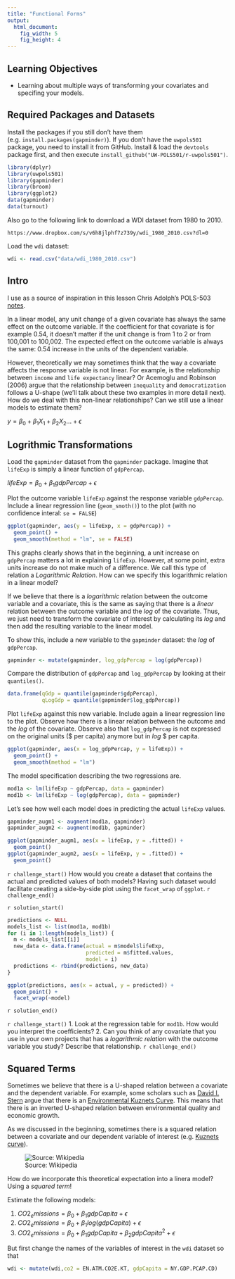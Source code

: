 ```yaml
---
title: "Functional Forms"
output: 
  html_document:
    fig_width: 5
    fig_height: 4
---
```


## Learning Objectives

- Learning about multiple ways of transforming your covariates and specifing your models.

## Required Packages and Datasets

Install the packages if you still don't have them (e.g. `install.packages(gapminder)`). If you don't have the `uwpols501` package, you need to install it from GitHub. Install & load the `devtools` package first, and then execute `install_github("UW-POLS501/r-uwpols501")`.
```r
library(dplyr)
library(uwpols501)
library(gapminder)
library(broom)
library(ggplot2)
data(gapminder)
data(turnout)
```

Also go to the following link to download a WDI dataset from 1980 to 2010.

`https://www.dropbox.com/s/v6h8jlphf7z739y/wdi_1980_2010.csv?dl=0`

Load the `wdi` dataset:
```r
wdi <- read.csv("data/wdi_1980_2010.csv")
```


## Intro
I use as a source of inspiration in this lesson Chris Adolph's POLS-503 [notes](http://faculty.washington.edu/cadolph/503/topic5.pw.pdf). 

In a linear model, any unit change of a given covariate has always the same effect on the outcome variable. If the coefficient for that covariate is for example 0.54, it doesn't matter if the unit change is from 1 to 2 or from 100,001 to 100,002. The expected effect on the outcome variable is always the same: 0.54 increase in the units of the dependent variable. 

However, theoretically we may sometimes think that the way a covariate affects the response variable is not linear. For example, is the relationship between `income` and `life expectancy` linear? Or Acemoglu and Robinson (2006) argue that the relationship between `inequality` and `democratization` follows a U-shape (we'll talk about these two examples in more detail next). How do we deal with this non-linear relationships? Can we still use a linear models to estimate them?

$y = \beta_{0} + \beta_{1}X_{1} + \beta_{2}X_{2}... + \epsilon$

## Logrithmic Transformations

Load the `gapminder` dataset from the `gapminder` package. 
Imagine that `lifeExp` is simply a linear function of `gdpPercap`.

$lifeExp = \beta_{0} + \beta_{1}gdpPercap + \epsilon$ 

Plot the outcome variable `lifeExp` against the response variable `gdpPercap`. Include a linear regression line (`geom_smoth()`) to the plot (with no confidence interal: `se = FALSE`)

```r
ggplot(gapminder, aes(y = lifeExp, x = gdpPercap)) +
  geom_point() +
  geom_smooth(method = "lm", se = FALSE)
```

This graphs clearly shows that in the beginning, a unit increase on `gdpPercap` matters a lot in explaining `lifeExp`. However, at some point, extra units increase do not make much of a difference. We call this type of relation a *Logarithmic Relation*. How can we specify this logarithmic relation in a linear model? 

If we believe that there is a *logarithmic* relation between the outcome variable and a covariate, this is the same as saying that there is a *linear* relation between the outcome variable and the $log$ of the covariate. Thus, we just need to transform the covariate of interest by calculating its $log$ and then add the resulting variable to the linear model.

To show this, include a new variable to the `gapminder` dataset: the *log* of `gdpPercap`.
```r
gapminder <- mutate(gapminder, log_gdpPercap = log(gdpPercap))
```

Compare the distribution of `gdpPercap` and `log_gdpPercap` by looking at their `quantiles()`.
```r
data.frame(qGdp = quantile(gapminder$gdpPercap),
           qLogGdp = quantile(gapminder$log_gdpPercap))
```


Plot `lifeExp` against this new variable. Include again a linear regression line to the plot. Observe how there is a linear relation between the outcome and the *log* of the covariate. Observe also that `log_gdpPercap` is not expressed on the original units (\$ per capita) anymore but in *log* \$ per capita.

```r
ggplot(gapminder, aes(x = log_gdpPercap, y = lifeExp)) +
  geom_point() +
  geom_smooth(method = "lm")
```

The model specification describing the two regressions are.
```r
mod1a <- lm(lifeExp ~ gdpPercap, data = gapminder)
mod1b <- lm(lifeExp ~ log(gdpPercap), data = gapminder)
```

Let's see how well each model does in predicting the actual `lifeExp` values.
```r
gapminder_augm1 <- augment(mod1a, gapminder)
gapminder_augm2 <- augment(mod1b, gapminder)  
```

```r
ggplot(gapminder_augm1, aes(x = lifeExp, y = .fitted)) + 
  geom_point()
ggplot(gapminder_augm2, aes(x = lifeExp, y = .fitted)) +
  geom_point()
```


`r challenge_start()`
How would you create a dataset that contains the actual and predicted values of both models? Having such dataset would facilitate creating a side-by-side plot using the `facet_wrap` of `ggplot`.
`r challenge_end()`

`r solution_start()`

```r
predictions <- NULL
models_list <- list(mod1a, mod1b)
for (i in 1:length(models_list)) {
  m <- models_list[[i]]
  new_data <- data.frame(actual = m$model$lifeExp,
                         predicted = m$fitted.values,
                         model = i)
  predictions <- rbind(predictions, new_data)
}
```

```r
ggplot(predictions, aes(x = actual, y = predicted)) +
  geom_point() +
  facet_wrap(~model)
```

`r solution_end()`


`r challenge_start()`
1. Look at the regression table for `mod1b`. How would you interpret the coefficients?
2. Can you think of any covariate that you use in your own projects that has a *logarithmic relation* with the outcome variable you study? Describe that relationship.
`r challenge_end()`

## Squared Terms

Sometimes we believe that there is a U-shaped relation between a covariate and the dependent variable. For example, some scholars such as [David I. Stern](http://www.sterndavidi.com/publications_type.html) argue that there is an [Environmental Kuznets Curve](https://en.wikipedia.org/wiki/Kuznets_curve#Environmental_Kuznets_curve). This means that there is an inverted U-shaped relation between environmental quality and economic growth. 

As we discussed in the beginning, sometimes there is a squared relation between a covariate and our dependent variable of interest (e.g. [Kuznets curve](https://en.wikipedia.org/wiki/Kuznets_curve)).

![Source: Wikipedia](/img/env_curve.png)

How do we incorporate this theoretical expectation into a linera model? Using a *squared term*!

Estimate the following models:

1. $CO2_emissions = \beta_{0} + \beta_{1}gdpCapita + \epsilon$ 
2. $CO2_emissions = \beta_{0} + \beta_{1}log(gdpCapita) + \epsilon$ 
3. $CO2_emissions = \beta_{0} + \beta_{1}gdpCapita + \beta_{2}gdpCapita^{2} + \epsilon$ 

But first change the names of the variables of interest in the `wdi` dataset so that 
```r
wdi <- mutate(wdi,co2 = EN.ATM.CO2E.KT, gdpCapita = NY.GDP.PCAP.CD)
```












